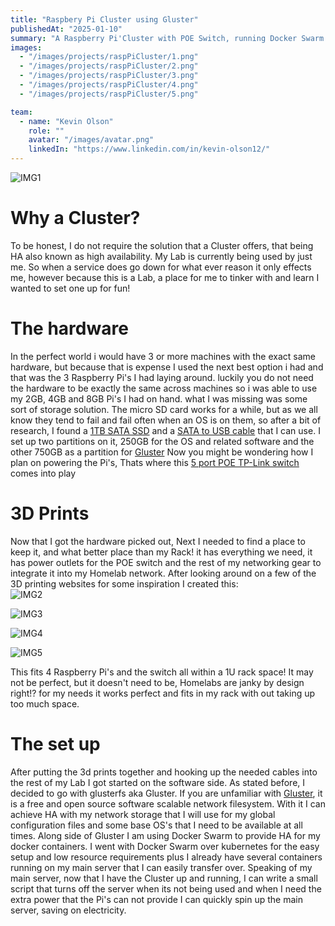```yaml
---
title: "Raspbery Pi Cluster using Gluster"
publishedAt: "2025-01-10"
summary: "A Raspberry Pi'Cluster with POE Switch, running Docker Swarm and Gluster"
images:
  - "/images/projects/raspPiCluster/1.png"
  - "/images/projects/raspPiCluster/2.png"
  - "/images/projects/raspPiCluster/3.png"
  - "/images/projects/raspPiCluster/4.png"  
  - "/images/projects/raspPiCluster/5.png"

team:
  - name: "Kevin Olson"
    role: ""
    avatar: "/images/avatar.png"
    linkedIn: "https://www.linkedin.com/in/kevin-olson12/"
---
```


 
![IMG1](/images/projects/raspPiCluster/1.png)

# Why a Cluster?
To be honest, I do not require the solution that a Cluster offers, that being HA also known as high availability. My Lab is currently being used by
just me. So when a service does go down for what ever reason it only effects me, however because this is a Lab, a place for me to tinker with and learn
I wanted to set one up for fun!

# The hardware
In the perfect world i would have 3 or more machines with the exact same hardware, but because that is expense I used the next best option i had 
and that was the 3 Raspberry Pi's I had laying around. luckily you do not need the hardware to be exactly the same across machines so i was able 
to use my 2GB, 4GB and 8GB Pi's I had on hand. what I was missing was some sort of storage solution. The micro SD card works for a while, but 
as we all know they tend to fail and fail often when an OS is on them, so after a bit of research, I found a [1TB SATA SSD](https://www.amazon.com/dp/B09ZYQ84CM) 
and a [SATA to USB cable](https://www.amazon.com/dp/B083ZJZGH2) that I can use. I set up two partitions on it, 250GB for the OS and related 
software and the other 750GB as a partition for [Gluster](https://github.com/gluster/glusterfs) Now you might be wondering how I plan on powering 
the Pi's, Thats where this [5 port POE TP-Link switch](https://www.amazon.com/dp/B076HZFY3F) comes into play


# 3D Prints
Now that I got the hardware picked out, Next I needed to find a place to keep it, and what better place than my Rack! it has everything we need, it 
has power outlets for the POE switch and the rest of my networking gear to integrate it into my Homelab network. After looking around on a few of the 
3D printing websites for some inspiration I created this:    
![IMG2](/images/projects/raspPiCluster/2.png) 

![IMG3](/images/projects/raspPiCluster/3.png)  

![IMG4](/images/projects/raspPiCluster/4.png)  

![IMG5](/images/projects/raspPiCluster/5.png)  


This fits 4 Raspberry Pi's and the switch all within a 1U rack space!
It may not be perfect, but it doesn't need to be, Homelabs are janky by design right!? for my needs it works perfect and fits in my rack 
with out taking up too much space.

# The set up 
After putting the 3d prints together and hooking up the needed cables into the rest of my Lab I got started on the software side. As stated before, I decided to
go with glusterfs aka Gluster. If you are unfamiliar with [Gluster](https://github.com/gluster/glusterfs), it is a free and open source software scalable network filesystem. With it I can achieve 
HA with my network storage that I will use for my global configuration files and some base OS's that I need to be available at all times. Along side of Gluster
I am using Docker Swarm to provide HA for my docker containers. I went with Docker Swarm over kubernetes for the easy setup and low resource requirements
plus I already have several containers running on my main server that I can easily transfer over. Speaking of my main server, now that I have the Cluster 
up and running, I can write a small script that turns off the server when its not being used and when I need the extra power that the Pi's can 
not provide I can quickly spin up the main server, saving on electricity.
